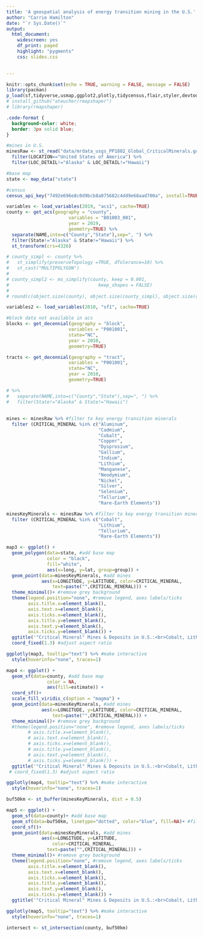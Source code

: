 ```yaml
---
title: 'A geospatial analysis of energy transition mining in the U.S.'
author: "Carrie Hamilton"
date: "`r Sys.Date()`"
output: 
  html_document:
    widescreen: yes
    df_print: paged
    highlight: "pygments"
    css: slides.css
  

---
```


```r
knitr::opts_chunk$set(echo = TRUE, warning = FALSE, message = FALSE)
library(pacman)
p_load(sf,tidyverse,usmap,ggplot2,plotly,tidycensus,flair,styler,devtools)
# install_github("ateucher/rmapshaper")
# library(rmapshaper)
```


```css
.code-format {
  background-color: white;
  border: 3px solid blue;
}
```



```r
#mines in U.S.
minesRaw <- st_read("data/mrdata_usgs_PP1802_Global_CriticalMinerals.gdb", "PP1802_CritMin_pts") %>%
  filter(LOCATION=="United States of America") %>%
  filter(LOC_DETAIL!="Alaska" & LOC_DETAIL!="Hawaii")

#base map
state <- map_data("state")

#census
census_api_key("7492e696e8c0d9bcb8a075682c4dd9e68aad700a", install=TRUE, overwrite=TRUE)

variables <- load_variables(2019, "acs1", cache=TRUE)
county <- get_acs(geography = "county", 
                       variables = "B01003_001", 
                       year = 2019, 
                       geometry=TRUE) %>%
  separate(NAME,into=c("County","State"),sep=", ") %>%
  filter(State!="Alaska" & State!="Hawaii") %>%
  st_transform(crs=4326)

# county_simpl <- county %>%
#   st_simplify(preserveTopology =TRUE, dTolerance=10) %>%
#   st_cast("MULTIPOLYGON")
# 
# county_simpl2 <- ms_simplify(county, keep = 0.001,
#                                 keep_shapes = FALSE)
# 
# round(c(object.size(county), object.size(county_simpl), object.size(county_simpl2))/1024)

variables2 <- load_variables(2010, "sf1", cache=TRUE)

#block data not available in acs
blocks <- get_decennial(geography = "block", 
                       variables = "P001001", 
                       state="NC",
                       year = 2010,
                       geometry=TRUE) 

tracts <- get_decennial(geography = "tract", 
                       variables = "P001001", 
                       state="NC",
                       year = 2010,
                       geometry=TRUE) 

# %>%
#   separate(NAME,into=c("County","State"),sep=", ") %>%
#   filter(State!="Alaska" & State!="Hawaii")

```


## {.smaller}
```r
mines <- minesRaw %>% #filter to key energy transition minerals
  filter (CRITICAL_MINERAL %in% c("Aluminum",
                                  "Cadmium",
                                  "Cobalt",
                                  "Copper",
                                  "Dysprosium",
                                  "Gallium",
                                  "Indium",
                                  "Lithium",
                                  "Manganese",
                                  "Neodymium",
                                  "Nickel",
                                  "Silver",
                                  "Selenium",
                                  "Tellurium",
                                  "Rare-Earth Elements"))

minesKeyMinerals <- minesRaw %>% #filter to key energy transition minerals
  filter (CRITICAL_MINERAL %in% c("Cobalt",
                                  "Lithium",
                                  "Tellurium",
                                  "Rare-Earth Elements"))
```


```r
map3 <- ggplot() + 
  geom_polygon(data=state, #add base map
               color = "black", 
               fill="white",
               aes(x=long, y=lat, group=group)) + 
  geom_point(data=minesKeyMinerals, #add mines
             aes(x=LONGITUDE, y=LATITUDE, color=CRITICAL_MINERAL,
                 text=paste("",CRITICAL_MINERAL))) +
  theme_minimal()+ #remove grey background
  theme(legend.position="none", #remove legend, axes labels/ticks
        axis.title.x=element_blank(), 
        axis.text.x=element_blank(), 
        axis.ticks.x=element_blank(),
        axis.title.y=element_blank(), 
        axis.text.y=element_blank(), 
        axis.ticks.y=element_blank()) + 
  ggtitle('"Critical Mineral" Mines & Deposits in U.S.:<br>Cobalt, Lithium, Tellurium, Rare Earths') +
  coord_fixed(1.3) #adjust aspect ratio

ggplotly(map3, tooltip="text") %>% #make interactive
  style(hoverinfo="none", traces=1)
```

```r
map4 <- ggplot() +
  geom_sf(data=county, #add base map
               color = NA,
               aes(fill=estimate)) +
  coord_sf()+
  scale_fill_viridis_c(option = "magma") +
  geom_point(data=minesKeyMinerals, #add mines
             aes(x=LONGITUDE, y=LATITUDE, color=CRITICAL_MINERAL,
                 text=paste("",CRITICAL_MINERAL))) +
  theme_minimal()+ #remove grey background
  #theme(legend.position="none", #remove legend, axes labels/ticks
        # axis.title.x=element_blank(),
        # axis.text.x=element_blank(),
        # axis.ticks.x=element_blank(),
        # axis.title.y=element_blank(),
        # axis.text.y=element_blank(),
        # axis.ticks.y=element_blank()) +
  ggtitle('"Critical Mineral" Mines & Deposits in U.S.:<br>Cobalt, Lithium, Tellurium, Rare Earths')
 # coord_fixed(1.3) #adjust aspect ratio

ggplotly(map4, tooltip="text") %>% #make interactive
  style(hoverinfo="none", traces=1)
```


```r
buf50km <- st_buffer(minesKeyMinerals, dist = 0.5)

map5 <- ggplot() +
  geom_sf(data=county)+ #add base map
  geom_sf(data=buf50km, linetype="dotted", color="blue", fill=NA)+ #fill=alpha(0.5)
  coord_sf()+
  geom_point(data=minesKeyMinerals, #add mines
             aes(x=LONGITUDE, y=LATITUDE,
                 color=CRITICAL_MINERAL,
               text=paste("",CRITICAL_MINERAL))) +
  theme_minimal()+ #remove grey background
  theme(legend.position="none", #remove legend, axes labels/ticks
        axis.title.x=element_blank(),
        axis.text.x=element_blank(),
        axis.ticks.x=element_blank(),
        axis.title.y=element_blank(),
        axis.text.y=element_blank(),
        axis.ticks.y=element_blank()) +
  ggtitle('"Critical Mineral" Mines & Deposits in U.S.:<br>Cobalt, Lithium, Tellurium, Rare Earths')

ggplotly(map5, tooltip="text") %>% #make interactive
  style(hoverinfo="none", traces=1)
```
```r
intersect <- st_intersection(county, buf50km)
```
 

